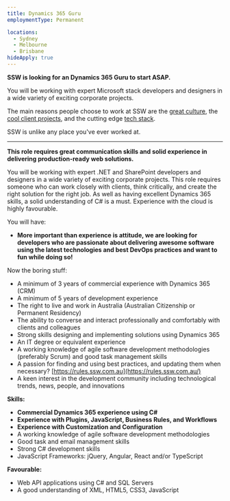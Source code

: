 ```yaml
---
title: Dynamics 365 Guru
employmentType: Permanent

locations: 
  - Sydney
  - Melbourne
  - Brisbane
hideApply: true
---
```


**SSW is looking for an Dynamics 365 Guru to start ASAP.**

You will be working with expert Microsoft stack developers and designers in a wide variety of exciting corporate projects.  

The main reasons people choose to work at SSW are the [great culture](https://www.ssw.com.au/company/culture), the [cool client projects](https://www.ssw.com.au/company/clients), and the cutting edge [tech stack](https://www.ssw.com.au/consulting).   

SSW is unlike any place you've ever worked at.

---

**This role requires great communication skills and solid experience in delivering production-ready web solutions.**

You will be working with expert .NET and SharePoint developers and designers in a wide variety of exciting corporate projects. This role requires someone who can work closely with clients, think critically, and create the right solution for the right job. As well as having excellent Dynamics 365 skills, a solid understanding of C# is a must. Experience with the cloud is highly favourable.

You will have:

* **More important than experience is attitude, we are looking for developers who are passionate about delivering awesome software using the latest technologies and best DevOps practices and want to fun while doing so!**

Now the boring stuff:

* A minimum of 3 years of commercial experience with Dynamics 365 (CRM)
* A minimum of 5 years of development experience
* The right to live and work in Australia (Australian Citizenship or Permanent Residency)
* The ability to converse and interact professionally and comfortably with clients and colleagues
* Strong skills designing and implementing solutions using Dynamics 365
* An IT degree or equivalent experience
* A working knowledge of agile software development methodologies (preferably Scrum) and good task management skills
* A passion for finding and using best practices, and updating them when necessary? [https://rules.ssw.com.au](https://rules.ssw.com.au/)
* A keen interest in the development community including technological trends, news, people, and innovations

**Skills:**

* **Commercial Dynamics 365 experience using C#**
* **Experience with Plugins, JavaScript, Business Rules, and Workflows**
* **Experience with Customization and Configuration**
* A working knowledge of agile software development methodologies
* Good task and email management skills
* Strong C# development skills
* JavaScript Frameworks: jQuery, Angular, React and/or TypeScript

**Favourable:**

* Web API applications using C# and SQL Servers
* A good understanding of XML, HTML5, CSS3, JavaScript
